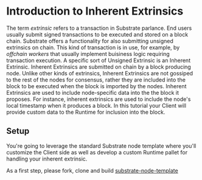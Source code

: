 # Introduction to Inherent Extrinsics
The term _extrinsic_ refers to a transaction in Substrate parlance.
End users usually submit signed transactions to be executed and stored on a block chain.
Substrate offers a functionality for also submitting unsigned extrinsics on chain.
This kind of transaction is in use, for example, by _offchain workers_ that usually implement buisiness logic requiring transaction execution.
A specific sort of Unsigned Extrinsic is an Inherent Extrinsic.
Inherent Extrinsics are submitted on chain by a block producing node. Unlike other kinds of extrinsics, Inherent Extrinsics
are not gossiped to the rest of the nodes for consensus, rather they are included into the block to be executed when the block is imported by the nodes.
Inherent Extrinsics are used to include node-specific data into the the block it proposes.
For instance, inherent extrinsics are used to include the node's local timestamp when it produces a block.
In this tutorial your Client will provide custom data to the Runtime for inclusion into the block.

## Setup
You're going to leverage the standard Substrate node template where you'll 
customize the Client side as well as develop a custom Runtime pallet for handling your inherent extrinsic.

As a first step, please fork, clone and build [substrate-node-template](https://github.com/substrate-developer-hub/substrate-node-template)
